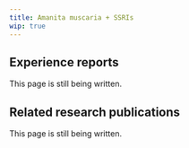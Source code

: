 ---
title: Amanita muscaria + SSRIs
wip: true
---

## Experience reports

This page is still being written.

## Related research publications

This page is still being written.

